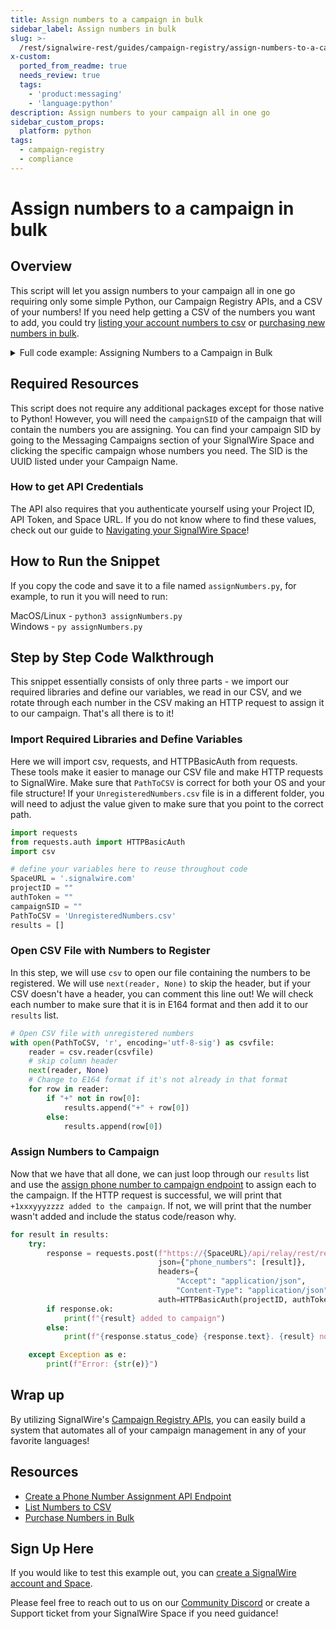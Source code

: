 ```yaml
---
title: Assign numbers to a campaign in bulk
sidebar_label: Assign numbers in bulk
slug: >-
  /rest/signalwire-rest/guides/campaign-registry/assign-numbers-to-a-campaign-in-bulk
x-custom:
  ported_from_readme: true
  needs_review: true
  tags:
    - 'product:messaging'
    - 'language:python'
description: Assign numbers to your campaign all in one go
sidebar_custom_props:
  platform: python
tags:
  - campaign-registry
  - compliance
---
```


# Assign numbers to a campaign in bulk

## Overview

This script will let you assign numbers to your campaign all in one go requiring only some simple Python, our Campaign Registry APIs, and a CSV of your numbers! If you need help getting a CSV of the numbers you want to add, you could try [listing your account numbers to csv](/compatibility-api/guides/general/phone-numbers/list-numbers-to-csv) or [purchasing new numbers in bulk](/compatibility-api/guides/general/phone-numbers/how-to-purchase-numbers-in-bulk). 

<details>
  <summary>Full code example: Assigning Numbers to a Campaign in Bulk</summary>

```python
import requests
from requests.auth import HTTPBasicAuth
import csv

# define your variables here to reuse throughout code
SpaceURL = '.signalwire.com'
projectID = ""
authToken = ""
campaignSID = ""
PathToCSV = 'UnregisteredNumbers.csv'
results = []

# Open CSV file with unregistered numbers
with open(PathToCSV, 'r', encoding='utf-8-sig') as csvfile:
    reader = csv.reader(csvfile)
    next(reader, None)
    # Change to E164 format if it's not already in that format
    for row in reader:
        if "+" not in row[0]:
            results.append("+" + row[0])
        else:
            results.append(row[0])

for result in results:
    try:
        response = requests.post(f"https://{SpaceURL}/api/relay/rest/registry/beta/campaigns/{campaignSID}/orders",
                                 json={"phone_numbers": [result]},
                                 headers={
                                     "Accept": "application/json",
                                     "Content-Type": "application/json"},
                                 auth=HTTPBasicAuth(projectID, authToken))
        if response.ok:
            print(f"{result} added to campaign")
        else:
            print(f"{response.status_code} {response.text}. {result} not added to campaign.")

    except Exception as e:
        print(f"Error: {str(e)}")
```

</details>

Required Resources
------------------

This script does not require any additional packages except for those native to Python! 
However, you will need the `campaignSID` of the campaign that will contain the numbers you are assigning. 
You can find your campaign SID by going to the Messaging Campaigns section of your SignalWire Space and clicking the specific campaign whose numbers you need. 
The SID is the UUID listed under your Campaign Name.

### How to get API Credentials

The API also requires that you authenticate yourself using your Project ID, API Token, and Space URL. If you do not know where to find these values, check out our guide to [Navigating your SignalWire Space](/platform/dashboard/get-started/explore#api)!

How to Run the Snippet
----------------------

If you copy the code and save it to a file named `assignNumbers.py`, for example, to run it you will need to run:

MacOS/Linux - `python3 assignNumbers.py`  
Windows - `py assignNumbers.py`

Step by Step Code Walkthrough
-----------------------------

This snippet essentially consists of only three parts - we import our required libraries and define our variables, we read in our CSV, and we rotate through each number in the CSV making an HTTP request to assign it to our campaign. That's all there is to it! 

### Import Required Libraries and Define Variables

Here we will import csv, requests, and HTTPBasicAuth from requests. These tools make it easier to manage our CSV file and make HTTP requests to SignalWire. Make sure that `PathToCSV` is correct for both your OS and your file structure! If your `UnregisteredNumbers.csv` file is in a different folder, you will need to adjust the value given to make sure that you point to the correct path. 

```python
import requests
from requests.auth import HTTPBasicAuth
import csv

# define your variables here to reuse throughout code
SpaceURL = '.signalwire.com'
projectID = ""
authToken = ""
campaignSID = ""
PathToCSV = 'UnregisteredNumbers.csv'
results = []
```

### Open CSV File with Numbers to Register

In this step, we will use `csv` to open our file containing the numbers to be registered. We will use `next(reader, None)` to skip the header, but if your CSV doesn't have a header, you can comment this line out! We will check each number to make sure that it is in E164 format and then add it to our `results` list. 

```python
# Open CSV file with unregistered numbers
with open(PathToCSV, 'r', encoding='utf-8-sig') as csvfile:
    reader = csv.reader(csvfile)
    # skip column header 
    next(reader, None)
    # Change to E164 format if it's not already in that format
    for row in reader:
        if "+" not in row[0]:
            results.append("+" + row[0])
        else:
            results.append(row[0])
```

### Assign Numbers to Campaign

Now that we have that all done, we can just loop through our `results` list and use the [assign phone number to campaign endpoint](/rest/signalwire-rest/endpoints/space/create-order) to assign each to the campaign. If the HTTP request is successful, we will print that `+1xxxyyyzzzz added to the campaign`. If not, we will print that the number wasn't added and include the status code/reason why.

```python
for result in results:
    try:
        response = requests.post(f"https://{SpaceURL}/api/relay/rest/registry/beta/campaigns/{campaignSID}/orders",
                                 json={"phone_numbers": [result]},
                                 headers={
                                     "Accept": "application/json",
                                     "Content-Type": "application/json"},
                                 auth=HTTPBasicAuth(projectID, authToken))
        if response.ok:
            print(f"{result} added to campaign")
        else:
            print(f"{response.status_code} {response.text}. {result} not added to campaign.")

    except Exception as e:
        print(f"Error: {str(e)}")
```

Wrap up
-------

By utilizing SignalWire's [Campaign Registry APIs](/messaging/get-started/campaign-registry), you can easily build a system that automates all of your campaign management in any of your favorite languages! 

Resources
---------

- [Create a Phone Number Assignment API Endpoint](/rest/signalwire-rest/endpoints/space/create-order)
- [List Numbers to CSV](/compatibility-api/guides/general/phone-numbers/list-numbers-to-csv)
- [Purchase Numbers in Bulk](/compatibility-api/guides/general/phone-numbers/how-to-purchase-numbers-in-bulk)

Sign Up Here
------------

If you would like to test this example out, you can [create a SignalWire account and Space](https://m.signalwire.com/signups/new?s=1).

Please feel free to reach out to us on our [Community Discord](https://discord.com/invite/F2WNYTNjuF) or create a Support ticket from your SignalWire Space if you need guidance!
